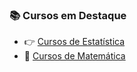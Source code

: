 ::: {.callout-tip appearance="card"}

### 📚 Cursos em Destaque

- 👉 [Cursos de Estatística](/posts/cursos/estatistica/)
- 🧮 [Cursos de Matemática](/posts/cursos/matematica/)

:::

